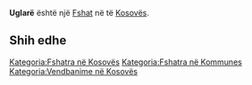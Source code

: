 {{Fshat në Kosovës
 | Emri                = Uglarë
| sqi_D_name = Uglarë
| sqi_D_FULL_NAME_RO = Uglarë
| sqi_D_FULL_NAME_ND_RO = Uglare
| sqi_D_SORT_NAME_RG = UGLARE
| sqi_D_FULL_NAME_RG = Uglarë
| sqi_D_FULL_NAME_ND_RG = Uglare
| sqi_V_name = Uglari
| sqi_V_FULL_NAME_RO = Uglari Uglar
| sqi_V_FULL_NAME_ND_RO = Uglari Uglar
| sqi_V_SORT_NAME_RG = UGLARI UGLAR
| sqi_V_FULL_NAME_RG = Uglari Uglar
| sqi_V_FULL_NAME_ND_RG = Uglari Uglar
| srp_N_name = Ugljare
| srp_N_FULL_NAME_RO = Ugljare
| srp_N_FULL_NAME_ND_RO = Ugljare
| srp_N_SORT_NAME_RG = UGLJARE
| srp_N_FULL_NAME_RG = Ugljare
| srp_N_FULL_NAME_ND_RG = Ugljare
| srp_NS_name = Угљаре
| srp_NS_FULL_NAME_RO = Угљаре
| srp_NS_FULL_NAME_ND_RO = Угљаре
| srp_NS_SORT_NAME_RG = УГЉАРЕ
| srp_NS_FULL_NAME_RG = Угљаре
| srp_NS_FULL_NAME_ND_RG = Угљаре
| srp_V_name = Uglar
| srp_V_FULL_NAME_RO = Uglar Ugljarevo
| srp_V_FULL_NAME_ND_RO = Uglar Ugljarevo
| srp_V_SORT_NAME_RG = UGLAR UGLJAREVO
| srp_V_FULL_NAME_RG = Uglar Ugljarevo
| srp_V_FULL_NAME_ND_RG = Uglar Ugljarevo

 | Emri (Rasa dhanore) = 
 | Figura              = 
 | Shteti              = Kosovo
 | Komuna              = 
 | Kodi postar         = 
 | Sipërfaqja          = 

 | Popullsia           = 

 | Regj. i popullsisë  = 
 | Dend. e popullsisë  = 
 | Faqja zyrtare       = 
 <!--- Koordinatat ----> 
 | Gjerësia            = 42.628056
 | Gjatësia            = 21.1075
 | Lartësia            = 
}}
'''Uglarë''' është një [[Fshat]] në [[]] të [[Kosovës]].

<!-- == Gjeografia == -->
<!-- == Historia == -->
<!-- == Demografia == -->
== Shih edhe ==
{{Komuna }}
{{Kosovo-Administrata-Cung}}

[[Kategoria:Fshatra në Kosovës]]
[[Kategoria:Fshatra në Kommunes ]]
[[Kategoria:Vendbanime në Kosovës]]